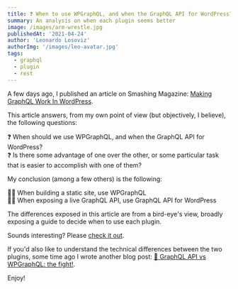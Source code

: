```yaml
---
title: ❓ When to use WPGraphQL, and when the GraphQL API for WordPress?
summary: An analysis on when each plugin seems better
image: /images/arm-wrestle.jpg
publishedAt: '2021-04-24'
author: 'Leonardo Losoviz'
authorImg: '/images/leo-avatar.jpg'
tags:
  - graphql
  - plugin
  - rest
---
```


A few days ago, I published an article on Smashing Magazine: [Making GraphQL Work In WordPress](https://www.smashingmagazine.com/2021/04/making-graphql-work-in-wordpress/).

This article answers, from my own point of view (but objectively, I believe), the following questions:

❓ When should we use WPGraphQL, and when the GraphQL API for WordPress?<br/>
❓ Is there some advantage of one over the other, or some particular task that is easier to accomplish with one of them?

My conclusion (among a few others) is the following:

🤜🏽 When building a static site, use WPGraphQL<br/>
🤜🏽 When exposing a live GraphQL API, use GraphQL API for WordPress

The differences exposed in this article are from a bird-eye's view, broadly exposing a guide to decide when to use each plugin.

Sounds interesting? Please [check it out](https://www.smashingmagazine.com/2021/04/making-graphql-work-in-wordpress/).

If you'd also like to understand the technical differences between the two plugins, some time ago I wrote another blog post: [🥊 GraphQL API vs WPGraphQL: the fight!](/blog/graphql-api-vs-wpgraphql-the-fight/).

Enjoy!